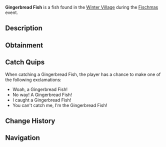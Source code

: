 {{FishInfobox
|image          = Gingerbread Fish.png
|rarity         = Limited
|event          = Fischmas
|sea            = First Sea
|location       = [[Fischmas]]
|sublocation    = 
|sources        = Fishing Rod, Supreme Present, Unique Present
|radar_location = 
|xp             = 150
|weather        = Clear
|time           = 
|season         = Winter
|bait           = Peppermint Worm
|base_weight    = 3.5
|base_value     = 135
|weight_range   = 1.5
|base_chance    = 20
|base_resil     = 50
}}
'''Gingerbread Fish''' is a {{Rarity|Limited}} fish found in the [[Winter Village]] during the [[Fischmas]] event.

== Description ==
{{Description|A gingerbread cookie that was decorated with frosting and gumdrops to look like a fish. It seems to have come to life. Also makes for a yummy snack!|Bestiary Entry}}

== Obtainment ==
{{Description|Only can be caught during Fischmas24.|Bestiary Hint}}
{{Fish Availability|
Fischmas/Winter Village
|top_rods      = 
Krampus's Rod\188584.79\297080.44;
Magma Rod\180174.93\283832.64;
Plastic Rod\165294.66\260391.5;
Buddy Bond Rod\122790.32\242308.65;
Fast Rod\116561.55\303547.9;
Fischer's Rod\106056.23\276190.1;
Adventurer's Rod\104947.63\273303.09;
Trident Rod\97142.59\105190.95;
Astralhook Rod\96225.41\167331.65;
Ethereal Prism Rod\96136.53\141482.64;
Seraphic Rod\93093.98\91219.54;
No-Life Rod\92913\96403.08;
Free Spirit Rod\92365.63\100018.22;
Rod Of The Forgotten Fang\87181.99\89337.89;
Challenger's Rod\84662.83\89533.89;
Rod Of The Depths\78563.9\81598.67;
Zeus Rod\77377.02\83196.14;
Rod Of The Exalted One\76957.05\83307.49;
Verdant Shear Rod\76432.46\84092.5;
Blazebringer Rod\73724.34\80522.19;
Depthseeker Rod\70025.06\75155;
Avalanche Rod\63198.02\67436.87;
Volcanic Rod\60292.21\65801.62;
Training Rod\55151.52\173345.59;
Steady Rod\30624.24\22236.85
|recommended   = Trident Rod
}}

== Catch Quips ==
When catching a Gingerbread Fish, the player has a chance to make one of the following exclamations:
* Woah, a Gingerbread Fish!
* No way! A Gingerbread Fish!
* I caught a Gingerbread Fish!
* You can't catch me, I'm the Gingerbread Fish!

== Change History ==
{{Change History|{{subst:Current Version}}}}

== Navigation ==
{{Fish Navbox|Fischmas}}